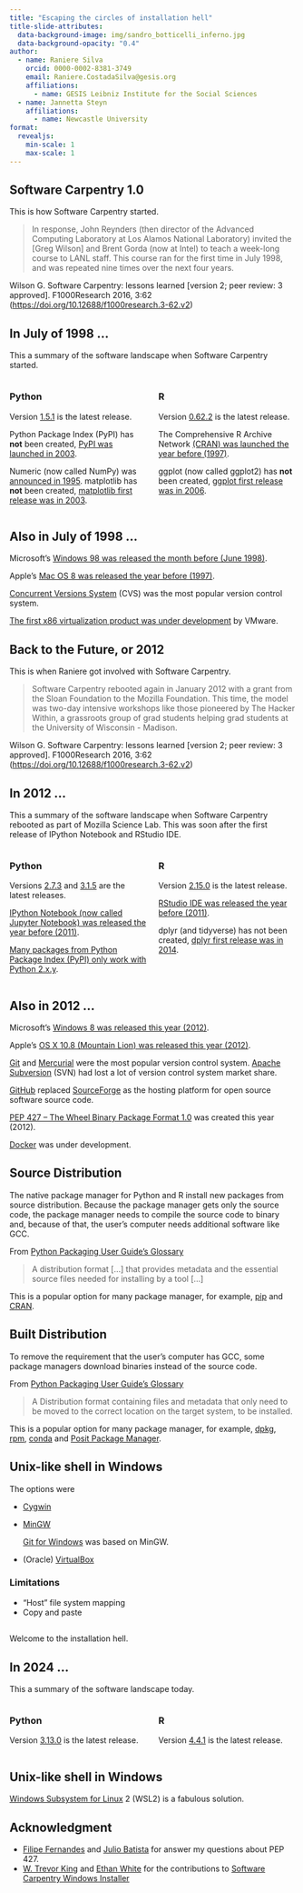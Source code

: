 ```yaml
---
title: "Escaping the circles of installation hell"
title-slide-attributes:
  data-background-image: img/sandro_botticelli_inferno.jpg
  data-background-opacity: "0.4"
author:
  - name: Raniere Silva
    orcid: 0000-0002-8381-3749
    email: Raniere.CostadaSilva@gesis.org
    affiliations:
      - name: GESIS Leibniz Institute for the Social Sciences
  - name: Jannetta Steyn
    affiliations:
      - name: Newcastle University
format:
  revealjs:
    min-scale: 1
    max-scale: 1
---
```


## Software Carpentry 1.0

::: {.notes}
This is how Software Carpentry started.
:::

> In response, John Reynders (then director of the Advanced Computing Laboratory at Los Alamos National Laboratory) invited the [Greg Wilson] and Brent Gorda (now at Intel) to teach a week-long course to LANL staff. This course ran for the first time in July 1998, and was repeated nine times over the next four years.

Wilson G. Software Carpentry: lessons learned [version 2; peer review: 3 approved]. F1000Research 2016, 3:62 ([https://doi.org/10.12688/f1000research.3-62.v2](https://doi.org/10.12688/f1000research.3-62.v2)) 

## In July of 1998 ...

::: {.notes}
This a summary of the software landscape when Software Carpentry started.
:::

:::: {.columns}

::: {.column width="50%"}
### Python

Version [1.5.1](https://github.com/python/cpython/releases/tag/v1.5.1) is the latest release.

Python Package Index (PyPI) has **not** been created, [PyPI was launched in 2003](https://en.wikipedia.org/wiki/Python_Package_Index).

Numeric (now called NumPy) was [announced in 1995](http://hugunin.net/papers/hugunin95numpy.html). matplotlib has **not** been created, [matplotlib first release was in 2003](https://matplotlib.org/stable/project/license.html#copyright-policy).

<!-- SciPy has not been created, [first release around 2001](https://arxiv.org/abs/1907.10121). -->
:::

::: {.column width="50%"}
### R

Version [0.62.2](https://cran.r-project.org/src/base/R-0/) is the latest release.

The Comprehensive R Archive Network [(CRAN) was launched the year before (1997)](https://en.wikipedia.org/wiki/R_(programming_language)).

ggplot (now called ggplot2) has **not** been created, [ggplot first release was in 2006](https://cran.r-project.org/src/contrib/Archive/ggplot/).
:::

::::

## Also in July of 1998 ...

Microsoft's [Windows 98 was released the month before (June 1998)](https://en.wikipedia.org/wiki/Windows_98).

Apple's [Mac OS 8 was released the year before (1997)](https://en.wikipedia.org/wiki/Classic_Mac_OS#Mac_OS_8).

[Concurrent Versions System](https://en.wikipedia.org/wiki/Concurrent_Versions_System) (CVS) was the most popular version control system.

[The first x86 virtualization product was under development](https://en.wikipedia.org/wiki/Timeline_of_virtualization_technologies#1990s) by VMware.

## Back to the Future, or 2012

::: {.notes}
This is when Raniere got involved with Software Carpentry.
:::

> Software Carpentry rebooted again in January 2012 with a grant from the Sloan Foundation to the Mozilla Foundation. This time, the model was two-day intensive workshops like those pioneered by The Hacker Within, a grassroots group of grad students helping grad students at the University of Wisconsin - Madison.

Wilson G. Software Carpentry: lessons learned [version 2; peer review: 3 approved]. F1000Research 2016, 3:62 ([https://doi.org/10.12688/f1000research.3-62.v2](https://doi.org/10.12688/f1000research.3-62.v2)) 

## In 2012 ...

::: {.notes}
This a summary of the software landscape when Software Carpentry rebooted as part of Mozilla Science Lab. This was soon after the first release of IPython Notebook and RStudio IDE.
:::

:::: {.columns}

::: {.column width="50%"}
### Python

Versions [2.7.3](https://github.com/python/cpython/releases/tag/v2.7.3) and [3.1.5](https://github.com/python/cpython/releases/tag/v3.1.5) are the latest releases.

[IPython Notebook (now called Jupyter Notebook) was released the year before (2011)](https://ipython.org/news.html#ipython-0-12).

[Many packages from Python Package Index (PyPI) only work with Python 2.x.y](https://en.wikipedia.org/wiki/History_of_Python#Compatibility).
:::

::: {.column width="50%"}
### R

Version [2.15.0](https://cran.r-project.org/src/base/R-2/) is the latest release.

[RStudio IDE was released the year before (2011)](https://posit.co/blog/rstudio-new-open-source-ide-for-r/).

dplyr (and tidyverse) has not been created, [dplyr first release was in 2014](https://dplyr.tidyverse.org//news/index.html#dplyr-011).
:::

::::

## Also in 2012 ...

Microsoft's [Windows 8 was released this year (2012)](https://en.wikipedia.org/wiki/Windows_8).

Apple's [OS X 10.8 (Mountain Lion) was released this year (2012)](https://en.wikipedia.org/wiki/MacOS).

[Git](https://en.wikipedia.org/wiki/Git) and [Mercurial](https://en.wikipedia.org/wiki/Mercurial) were the most popular version control system. [Apache Subversion](https://en.wikipedia.org/wiki/Apache_Subversion) (SVN) had lost a lot of version control system market share.

[GitHub](https://en.wikipedia.org/wiki/GitHub) replaced [SourceForge](https://en.wikipedia.org/wiki/SourceForge) as the hosting platform for open source software source code.

[PEP 427 – The Wheel Binary Package Format 1.0](Application period: Early April - May 15, 2024) was created this year (2012).

[Docker](https://en.wikipedia.org/wiki/Docker_(software)) was under development.

## Source Distribution

::: {.notes}
The native package manager for Python and R install new packages from source distribution. Because the package manager gets only the source code, the package manager needs to compile the source code to binary and, because of that, the user's computer needs additional software like GCC.
:::

From [Python Packaging User Guide's Glossary](https://packaging.python.org/en/latest/glossary/#term-Source-Distribution-or-sdist)

> A distribution format [...] that provides metadata and the essential source files needed for installing by a tool [...]

This is a popular option for many package manager, for example, [pip](https://en.wikipedia.org/wiki/Pip_(package_manager)) and [CRAN](https://en.wikipedia.org/wiki/R_package#Comprehensive_R_Archive_Network_(CRAN)).

## Built Distribution

::: {.notes}
To remove the requirement that the user's computer has GCC, some package managers download binaries instead of the source code.
:::

From [Python Packaging User Guide's Glossary](https://packaging.python.org/en/latest/glossary/#term-Built-Distribution)

> A Distribution format containing files and metadata that only need to be moved to the correct location on the target system, to be installed. 

This is a popular option for many package manager, for example, [dpkg](https://en.wikipedia.org/wiki/Dpkg), [rpm](https://en.wikipedia.org/wiki/RPM_Package_Manager), [conda](https://en.wikipedia.org/wiki/Conda_(package_manager)) and [Posit Package Manager](https://en.wikipedia.org/wiki/R_package#MRAN_and_Posit_Package_Manager).

## Unix-like shell in Windows

The options were

- [Cygwin](https://en.wikipedia.org/wiki/Cygwin)
- [MinGW](https://en.wikipedia.org/wiki/MinGW)

  [Git for Windows](https://gitforwindows.org/) was based on MinGW.
- (Oracle) [VirtualBox](https://en.wikipedia.org/wiki/VirtualBox)

### Limitations

- "Host" file system mapping
- Copy and paste

## {background-image="img/sandro_botticelli_inferno.jpg"}

::: {.notes}
Welcome to the installation hell.
:::

## In 2024 ...

::: {.notes}
This a summary of the software landscape today.
:::

:::: {.columns}

::: {.column width="50%"}
### Python

Version [3.13.0](https://github.com/python/cpython/releases/tag/v3.13.0) is the latest release.
:::

::: {.column width="50%"}
### R

Version [4.4.1](https://cran.r-project.org/src/base/R-4/) is the latest release.
:::

::::

## Unix-like shell in Windows

[Windows Subsystem for Linux](https://en.wikipedia.org/wiki/Windows_Subsystem_for_Linux) 2 (WSL2) is a fabulous solution.

## Acknowledgment

- [Filipe Fernandes](https://github.com/ocefpaf) and [Julio Batista](https://github.com/jbsilva) for answer my questions about PEP 427.
- [W. Trevor King](https://github.com/wking) and [Ethan White](https://github.com/ethanwhite) for the contributions to [Software Carpentry Windows Installer](https://github.com/swcarpentry/windows-installer)